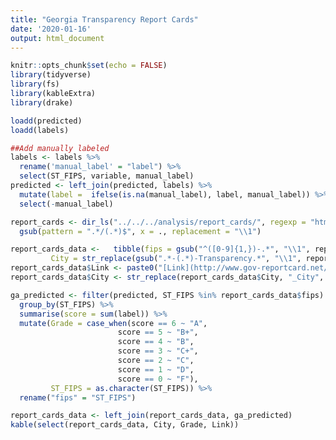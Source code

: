 ```yaml
---
title: "Georgia Transparency Report Cards"
date: '2020-01-16'
output: html_document
---
```


```r
knitr::opts_chunk$set(echo = FALSE)
library(tidyverse)
library(fs)
library(kableExtra)
library(drake)
```

```r
loadd(predicted)
loadd(labels)

##Add manually labeled
labels <- labels %>%
  rename('manual_label' = "label") %>%
  select(ST_FIPS, variable, manual_label)
predicted <- left_join(predicted, labels) %>%
  mutate(label =  ifelse(is.na(manual_label), label, manual_label)) %>%
  select(-manual_label)

report_cards <- dir_ls("../../../analysis/report_cards/", regexp = "html$") %>%
  gsub(pattern = ".*/(.*)$", x = ., replacement = "\\1")

report_cards_data <-   tibble(fips = gsub("^([0-9]{1,})-.*", "\\1", report_cards),
         City = str_replace(gsub(".*-(.*)-Transparency.*", "\\1", report_cards), "_", replacement = " "))
report_cards_data$Link <- paste0("[Link](http://www.gov-reportcard.net/", report_cards, ")")
report_cards_data$City <- str_replace(report_cards_data$City, "_City", " City")

ga_predicted <- filter(predicted, ST_FIPS %in% report_cards_data$fips) %>%
  group_by(ST_FIPS) %>%
  summarise(score = sum(label)) %>%
  mutate(Grade = case_when(score == 6 ~ "A",
                        score == 5 ~ "B+",
                        score == 4 ~ "B",
                        score == 3 ~ "C+",
                        score == 2 ~ "C",
                        score == 1 ~ "D",
                        score == 0 ~ "F"),
         ST_FIPS = as.character(ST_FIPS)) %>%
  rename("fips" = "ST_FIPS")

report_cards_data <- left_join(report_cards_data, ga_predicted)
kable(select(report_cards_data, City, Grade, Link))
```



